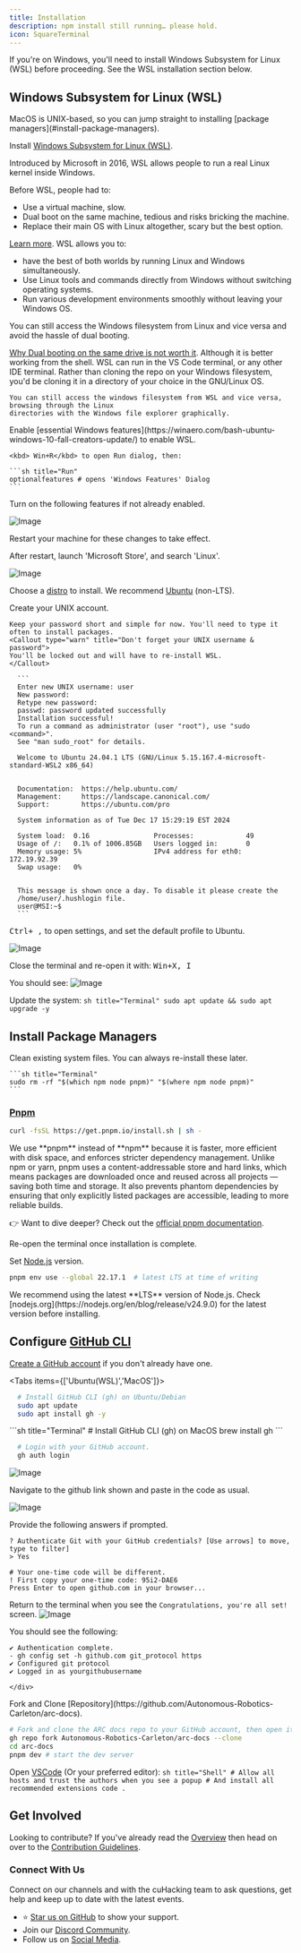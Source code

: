 ```yaml
---
title: Installation
description: npm install still running… please hold.
icon: SquareTerminal
---
```



<Callout type="warn" title="Windows users: Install WSL first">
If you're on Windows, you'll need to install Windows Subsystem for Linux (WSL) before proceeding. See the WSL installation section below.
</Callout>

## Windows Subsystem for Linux (WSL)

<Callout type="info" title="MacOS users can skip this section">
MacOS is UNIX-based, so you can jump straight to installing [package managers](#install-package-managers).
</Callout>

Install [Windows Subsystem for Linux (WSL)](https://learn.microsoft.com/en-us/windows/wsl/install).

<Accordions>
<Accordion title="What's WSL?">
Introduced by Microsoft in 2016, WSL allows people to run a real Linux kernel inside Windows.

Before WSL, people had to:
- Use a virtual machine, slow.
- Dual boot on the same machine, tedious and risks bricking the machine.
- Replace their main OS with Linux altogether, scary but the best option.

[Learn more](https://en.wikipedia.org/wiki/Windows_Subsystem_for_Linux).
</Accordion>
<Accordion title="Why use WSL instead of switching to Linux?">
WSL allows you to:
- have the best of both worlds by running Linux and Windows simultaneously.
- Use Linux tools and commands directly from Windows without switching operating systems.
- Run various development environments smoothly without leaving your Windows OS.

You can still access the Windows filesystem from Linux and vice versa and avoid the hassle of dual booting.

[Why Dual booting on the same drive is not worth it](https://www.makeuseof.com/tag/risks-dual-booting-windows-linux-operating-systems/).
</Accordion>
  <Accordion title="But im not comfortable working from the shell">
    Although it is better working from the shell. WSL can run in the VS Code terminal, or any other
    IDE terminal. Rather than cloning the repo on your Windows filesystem, you'd be
    cloning it in a directory of your choice in the GNU/Linux OS.

    You can still access the windows filesystem from WSL and vice versa, browsing through the Linux
    directories with the Windows file explorer graphically.
  </Accordion>
</Accordions>

<div className="steps">
  <div className="step">
  Enable [essential Windows features](https://winaero.com/bash-ubuntu-windows-10-fall-creators-update/) to enable WSL.
    
    <kbd> Win+R</kbd> to open Run dialog, then:

    ```sh title="Run"
    optionalfeatures # opens 'Windows Features' Dialog
    ```

Turn on the following features if not already enabled.

![Image](https://github.com/user-attachments/assets/763299a8-420d-4e0c-9b34-af9878bedc9c)

Restart your machine for these changes to take effect.

After restart, launch 'Microsoft Store', and search 'Linux'.

![Image](https://github.com/user-attachments/assets/d24cfe59-b879-4162-a47a-5136e163ba03)

Choose a [distro](https://github.com/sirredbeard/awesome-wsl) to install. We recommend [Ubuntu](https://ubuntu.com/desktop/wsl) (non-LTS).

  </div>

  <div className="step">
    Create your UNIX account.

    Keep your password short and simple for now. You'll need to type it often to install packages.
    <Callout type="warn" title="Don't forget your UNIX username & password">
    You'll be locked out and will have to re-install WSL.
    </Callout>

      ```
      Enter new UNIX username: user
      New password:
      Retype new password:
      passwd: password updated successfully
      Installation successful!
      To run a command as administrator (user "root"), use "sudo <command>".
      See "man sudo_root" for details.

      Welcome to Ubuntu 24.04.1 LTS (GNU/Linux 5.15.167.4-microsoft-standard-WSL2 x86_64)


      Documentation:  https://help.ubuntu.com/
      Management:     https://landscape.canonical.com/
      Support:        https://ubuntu.com/pro

      System information as of Tue Dec 17 15:29:19 EST 2024

      System load:  0.16                Processes:             49
      Usage of /:   0.1% of 1006.85GB   Users logged in:       0
      Memory usage: 5%                  IPv4 address for eth0: 172.19.92.39
      Swap usage:   0%


      This message is shown once a day. To disable it please create the
      /home/user/.hushlogin file.
      user@MSI:~$
      ```

  </div>

  <div className="step">
  <kbd> Ctrl+ ,</kbd> to open settings, and set the default profile to Ubuntu.
  
![Image](https://github.com/user-attachments/assets/2ddce07d-f405-456a-aecf-7da0b5dfd33e)

Close the terminal and re-open it with:
    <kbd> Win+X, I</kbd>

You should see:
![Image](https://github.com/user-attachments/assets/88b3a94b-a2e8-494a-a63d-ecf8b379926c)

Update the system:
    ```sh title="Terminal"
  sudo apt update && sudo apt upgrade -y
    ```
  </div>
</div>

## Install Package Managers

<div className="steps">
<div className="step">

Clean existing system files. You can always re-install these later.

    ```sh title="Terminal"
    sudo rm -rf "$(which npm node pnpm)" "$(where npm node pnpm)"
    ```


### [Pnpm](https://pnpm.io)

```sh title="Terminal"
curl -fsSL https://get.pnpm.io/install.sh | sh -
```

<Callout type="info" title="Why we use pnpm">
We use **pnpm** instead of **npm** because it is faster, more efficient with disk space, and enforces stricter dependency management.  
Unlike npm or yarn, pnpm uses a content-addressable store and hard links, which means packages are downloaded once and reused across all projects — saving both time and storage.  
It also prevents phantom dependencies by ensuring that only explicitly listed packages are accessible, leading to more reliable builds.  

👉 Want to dive deeper? Check out the [official pnpm documentation](https://pnpm.io/motivation).
</Callout>


Re-open the terminal once installation is complete.

Set [Node.js](https://nodejs.org/en) version.

```sh title="Terminal"
pnpm env use --global 22.17.1  # latest LTS at time of writing
```
<Callout type="warn" title="Use the latest Node.js LTS">
We recommend using the latest **LTS** version of Node.js.  
Check [nodejs.org](https://nodejs.org/en/blog/release/v24.9.0) for the latest version before installing.
</Callout>


</div>

 <div className="step">

## Configure [GitHub CLI](https://github.com/cli/cli#installation)


[Create a GitHub account](https://docs.github.com/en/get-started/start-your-journey/creating-an-account-on-github) if you don't already have one.

<Tabs items={['Ubuntu(WSL)','MacOS']}>
<Tab value="Ubuntu(WSL)">
```sh title="Terminal"
  # Install GitHub CLI (gh) on Ubuntu/Debian
  sudo apt update
  sudo apt install gh -y
```
</Tab>
<Tab value="MacOS">
  ```sh title="Terminal"
  # Install GitHub CLI (gh) on MacOS
  brew install gh
  ```
</Tab>
</Tabs>


```sh title="Terminal"
  # Login with your GitHub account.
  gh auth login
```

![Image](/images/ghauth.png)

Navigate to the github link shown and paste in the code as usual.

![Image](/images/ghotp.png)


Provide the following answers if prompted.
```
? Authenticate Git with your GitHub credentials? [Use arrows] to move, type to filter]
> Yes

# Your one-time code will be different.
! First copy your one-time code: 95i2-DAE6
Press Enter to open github.com in your browser...
```


Return to the terminal when you see the `Congratulations, you're all set!` screen.
![Image](https://github.com/user-attachments/assets/aad9a7b5-07d7-4968-a306-c44b18cb3f14)

You should see the following:
```
✔ Authentication complete.
- gh config set -h github.com git_protocol https
✔ Configured git protocol
✔ Logged in as yourgithubusername
```
    </div>

  <div className="step">
Fork and Clone [Repository](https://github.com/Autonomous-Robotics-Carleton/arc-docs).

```sh title="Terminal"
# Fork and clone the ARC docs repo to your GitHub account, then open it
gh repo fork Autonomous-Robotics-Carleton/arc-docs --clone
cd arc-docs
pnpm dev # start the dev server
```

Open [VSCode](https://code.visualstudio.com) (Or your preferred editor):
          ```sh title="Shell"
          # Allow all hosts and trust the authors when you see a popup
          # And install all recommended extensions
          code .
          ```
  </div>
</div>

## Get Involved

Looking to contribute? If you've already read the [Overview](/) then head on over to the [Contribution Guidelines](/contribution-guidelines/getting-started).

### Connect With Us

Connect on our channels and with the cuHacking team to ask questions, get help and keep up to date with the latest events.

- ⭐ [Star us on GitHub](https://github.com/Autonomous-Robotics-Carleton/arc-docs) to show your support.
- Join our [Discord Community](https://discord.gg/bRWPQXv6zk).
- Follow us on [Social Media](https://www.instagram.com/arcarleton/?hl=en).